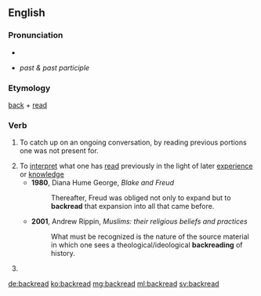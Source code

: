 ==English==

===Pronunciation===
* {{IPA|/ˈbæk.riːd/}}
* {{IPA|/ˈbæk.rɛd/}} ''past & past participle''

===Etymology===
[[back]] + [[read]]

===Verb===
{{en-verb|backreads|backreading|backread}}

# {{Internet|slang|especially in IRC}} To catch up on an ongoing conversation, by reading previous portions one was not present for.
# To [[interpret]] what one has [[read]] previously in the light of later [[experience]] or [[knowledge]]
#* '''1980''', Diana Hume George, ''Blake and Freud''
#*: Thereafter, Freud was obliged not only to expand but to '''backread''' that expansion into all that came before.
#* '''2001''', Andrew Rippin, ''Muslims: their religious beliefs and practices''
#*: What must be recognized is the nature of the source material in which one sees a theological/ideological '''backreading''' of history.
# {{past of|backread}}

[[de:backread]]
[[ko:backread]]
[[mg:backread]]
[[ml:backread]]
[[sv:backread]]